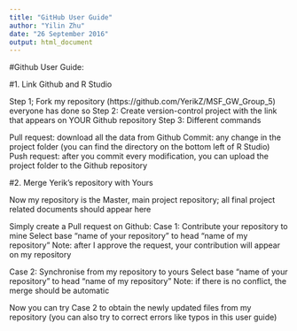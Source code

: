 ```yaml
---
title: "GitHub User Guide"
author: "Yilin Zhu"
date: "26 September 2016"
output: html_document
---
```


#Github User Guide:

#1. Link Github and R Studio

Step 1; Fork my repository 
(https://github.com/YerikZ/MSF_GW_Group_5) everyone has done so
Step 2: Create version-control project with the link that appears on YOUR Github repository
Step 3: Different commands

Pull request: download all the data from Github
Commit: any change in the project folder (you can find the directory on the bottom left of R Studio)
Push request: after you commit every modification, you can upload the project folder to the Github repository

#2. Merge Yerik's repository with Yours

Now my repository is the Master, main project repository; all final project related documents should appear here

Simply create a Pull request on Github:
Case 1: Contribute your repository to mine
Select base "name of your repository" to head "name of my repository" 
Note: after I approve the request, your contribution will appear on my repository

Case 2: Synchronise from my repository to yours
Select base "name of your repository" to head "name of my repository"
Note: if there is no conflict, the merge should be automatic

Now you can try Case 2 to obtain the newly updated files from my repository (you can also try to correct errors like typos in this user guide)




